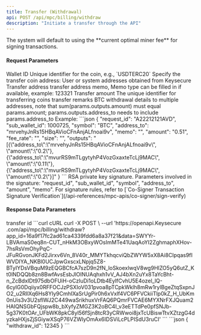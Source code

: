 ---
title: Transfer (Withdrawal)
api: POST /api/mpc/billing/withdraw
description: "Initiate a transfer through the API"
---

<Note>
The system will default to using the **current optimal miner fee** for signing transactions.
</Note>

#### Request Parameters
<ParamField query="sub_wallet_id" type="integer" required>
    Wallet ID
</ParamField>
<ParamField query="symbol" type="string" required>
    Unique identifier for the coin, e.g., `USDTERC20`
</ParamField>
<ParamField query="from" type="string">
    Specify the transfer coin address: User or system addresses obtained from Keysecure
</ParamField>
<ParamField query="address_to" type="string" required>
    Transfer address
</ParamField>
<ParamField query="memo" type="string">
    transfer address memo, Memo type can be filled in if available, example: 123321
</ParamField>
<ParamField query="amount" type="string" required>
   	Transfer amount
</ParamField>
<ParamField query="request_id" type="string" required>
   	The unique identifier for transferring coins
</ParamField>
<ParamField query="remark" type="string">
    transfer remarks
</ParamField>
<ParamField query="outputs" type="string">
    BTC withdrawal details to multiple addresses, note that sum(params.outputs.amount) must equal params.amount; params.outputs.address_to needs to include params.address_to
    <Note>
        Example:
        ```json
        {
            "request_id": "A22212121AVD",
            "sub_wallet_id": 1000725,
            "symbol": "BTC",
            "address_to": "mrvehyJnRs15HBqAVioCFnAnjALfnoai9v",
            "memo": "",
            "amount": "0.51",
            "fee_rate": "",
            "size": "",
            "outputs": "[{\"address_to\":\"mrvehyJnRs15HBqAVioCFnAnjALfnoai9v\", \"amount\":\"0.2\"},{\"address_to\":\"mvurRS9mTLgytyhP4VozGxaxteTcLj9MAC\", \"amount\":\"0.11\"},{\"address_to\":\"mvurRS9mTLgytyhP4VozGxaxteTcLj9MAC\", \"amount\":\"0.2\"}]"
        }
        ```
    </Note>
</ParamField>
<ParamField query="sign" type="string">
   	RSA private key signature. Parameters involved in the signature: "request_id", "sub_wallet_id", "symbol", "address_to", "amount", "memo". For signature rules, refer to [`Co-Signer Transaction Signature Verification`](/api-references/mpc-apis/co-signer/sign-verify)
</ParamField>



#### Response Data Parameters
<Expandable title="object">
    <ResponseField name="withdraw_id" type="integer">transfer id</ResponseField>
</Expandable>



<RequestExample>
  ```curl cURL
  curl -X POST \
  --url 'https://openapi.Keysecure .com/api/mpc/billing/withdraw?app_id=16a9f17fc2ad61ca4339fdd6a8a37f21&data=SWYYr-LBVAmaS0eq8n-CUT_nHkM3OBxyWOsImMTe41UaqAoYI2ZghmaphXHov-7hsRsVmOhyPqC-JFuRGvonJKFd2Jirxv6Vn_8V40r_MMYTkhqcviQbZWYW5xX8Ai8CIpqas9fIWVDIYA_NKBl0UCJpwGxscxLNpjq5Z8-BTyIYDsVBquM9zEQGBCfcA7szD9n2fN_loSkoexlwqV8wg9HIZO5yQ6utZ_Kt0lNDQQb8zn8BwfAvsEsbJlOINUAqhxh1vV_AJ4bXn2uYx8TaYcBht-n_ZcBdxIDt975dbOFUiH-oCzIuDi1oLDtb4EylfCvhU5E4ozel_lQ-6cyIG0Dqiiyx0RFFOCJzPSXIoV031pvoa8pTCpkWklh8mRw1rylBgeZtqSxpnJO2_u2RIlXq6Hs8Yly9CmhIXaSrUgPir0h6xVxlf4VC6PFVCkiiTlp0kZ_H_UbKm0nUis3v3U2sflWJ2C449waSrikhuxVrFAQ6PQmrFVCAE6MYXNrFXJQuam2HAIQNSGbFQjspw8b_bXyfyZMGZ3K2oBC4I_v3eETTdPe0pfSNJb-5g37K0tOAr_UFbWK8pkC8yl56fSjn8tcR3yCRWwoi8jxTcUBiswTtvXZtzgG4dyzkaHXjsZjSGiywXSqP76VZWlyOmAx6IDSViLcPLPISdU3ruCI'
  ```
</RequestExample>



<ResponseExample>
```json
{
    "withdraw_id": 12345
}
```
</ResponseExample>